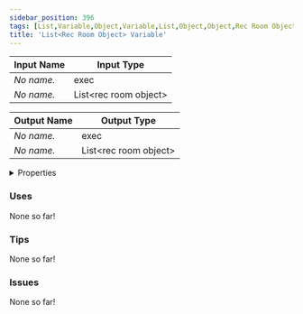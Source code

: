 ```yaml
---
sidebar_position: 396
tags: [List,Variable,Object,Variable,List,Object,Object,Rec Room Object]
title: 'List<Rec Room Object> Variable'
---
```






<IChip uuid="536e376c-087d-4909-9412-3fcee5d6f52b"/>

| Input Name | Input Type |
|-----------|-----------|
| *No name.* | exec |
| *No name.* | List\<rec room object\> |

| Output Name | Output Type |
|-----------|-----------|
| *No name.* | exec |
| *No name.* | List\<rec room object\> |


<details>
  <summary>Properties</summary>
  <div>
    <div>
    <table>
      <thead>
        <tr>
          <th>Is beta required?</th>
          <th>No</th>
        </tr>
        <tr>
          <th>Is this chip a trolling risk?</th>
          <th>No</th>
        </tr>
        <tr>
          <th>Is this chip a role assignment risk?</th>
          <th>No</th>
        </tr>
        <tr>
          <th>Chip UUID</th>
          <th>536e376c-087d-4909-9412-3fcee5d6f52b</th>
        </tr>
        <tr>
          <th>Room availability</th>
          <th>Available everywhere</th>
        </tr>
      </thead>
    </table>
    </div>
  </div>
</details>

### Uses

None so far!

### Tips

None so far!

### Issues

None so far!
